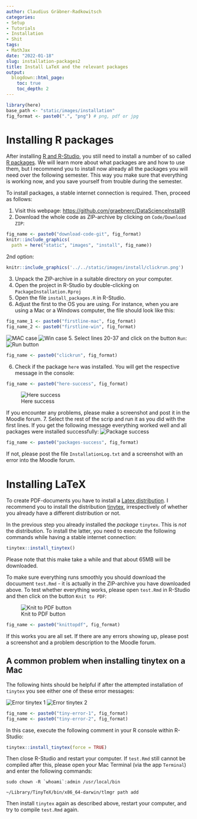 ```yaml
---
author: Claudius Gräbner-Radkowitsch
categories:
- Setup
- Tutorials
- Installation
- Shit
tags:
- MathJax
date: "2022-01-18"
slug: installation-packages2
title: Install LaTeX and the relevant packages
output:
  blogdown::html_page:
    toc: true
    toc_depth: 2
---
```


```r
library(here)
base_path <- "static/images/installation"
fig_format <- paste0(".", "png") # png, pdf or jpg
```

# Installing R packages

After installing [R and R-Studio](/tutorials/installation-guideline/), you 
still need to install a number of so called [R packages](https://r-pkgs.org/).
We will learn more about what packages are and how to use them, but I 
recommend you to install now already all the packages you will need over the
following semester. This way you make sure that everything is working now, 
and you save yourself from trouble during the semester.

To install packages, a stable internet connection is required. Then, proceed
as follows:

1. Visit this webpage:
[https://github.com/graebnerc/DataScienceInstallR](https://github.com/graebnerc/DataScienceInstallR)
2. Download the whole code as ZIP-archive by clicking on `Code/Download ZIP`:

```r
fig_name <- paste0("download-code-git", fig_format)
knitr::include_graphics(
  path = here("static", "images", "install", fig_name))
```

2nd option:
```r
knitr::include_graphics('../../static/images/install/clickrun.png')
```

3. Unpack the ZIP-archive in a suitable directory on your computer.
4. Open the project in R-Studio by double-clicking on 
`PackageInstallation.Rproj`
4. Open the file `install_packages.R` in R-Studio.
5. Adjust the first to the OS you are using.
For instance, when you are using a Mac or a Windows computer, the file
should look like this:
```r
fig_name_1 <- paste0("firstline-mac", fig_format)
fig_name_2 <- paste0("firstline-win", fig_format)
```
![MAC case](images/install/firstline-mac.png)
![Win case](images/install/firstline-win.png)
<!--
```r
knitr::include_graphics(
  path = here(base_path, "firstline_mac.png"))
knitr::include_graphics(
  path = here(base_path, "firstline_windows.png"))
```
-->
5. Select lines 20-37 and click on the button `Run`:
![Run button](images/install/clickrun.png)
```r
fig_name <- paste0("clickrun", fig_format)
```
<!--
```r
knitr::include_graphics(
  path = here(base_path, "click-run.png"))
```
-->

6. Check if the package `here` was installed. You will get the respective 
message in the console:
```r
fig_name <- paste0("here-success", fig_format)
```
![Here success](images/install/here-success.png)

<!--
```r
knitr::include_graphics(
  path = here(base_path, "success-message1.png"))
```
-->
If you encounter any problems, please 
make a screenshot and post it in the Moodle forum.
7. Select the rest of the scrip and run it as you did with the first lines.
If you get the following message everything worked well and all packages
were installed successfully:
![Package success](images/install/success-message2.png)
```r
fig_name <- paste0("packages-success", fig_format)
```
<!--
```r
knitr::include_graphics(
  path = here(base_path, "success-message2.png"))
```
-->
If not, please post the file `InstallationLog.txt` and a screenshot with an error into the Moodle forum.



# Installing LaTeX

To create PDF-documents you have to install a 
[Latex distribution](https://www.latex-project.org/).
I recommend you to install the distribution
[tinytex](https://yihui.org/tinytex/),
irrespectively of whether you already have a different distribution or not.

In the previous step you already installed the *package* `tinytex`.
This is *not* the distribution. To install the latter, you need to execute the
following commands while having a stable internet connection:

```r
tinytex::install_tinytex()
```

Please note that this make take a while and that about 65MB will be downloaded.

To make sure everything runs smoothly you should download the docuument 
`test.Rmd` - it is actually in the ZIP-archive you have downloaded above.
To test whether everything works, please open `test.Rmd` in R-Studio and then
click on the button `Knit to PDF`:

![Knit to PDF button](images/install/knittopdf.png)

```r
fig_name <- paste0("knittopdf", fig_format)
```

If this works you are all set. If there are any errors showing up, please
post a screenshot and a problem description to the Moodle forum.


## A common problem when installing tinytex on a Mac

The following hints should be helpful if after the attempted installation
of `tinytex` you see either one of these error messages:

![Error tinytex 1](images/install/tiny_error_1.png)
![Error tinytex 2](images/install/tiny_error_2.png)

```r
fig_name <- paste0("tiny-error-1", fig_format)
fig_name <- paste0("tiny-error-2", fig_format)
```

In this case, execute the following comment in your R console within
R-Studio:

```r
tinytex::install_tinytex(force = TRUE)
```

Then close R-Studio and restart your computer. If `test.Rmd` still cannot be
compiled after this, please open your Mac Terminal (via the app `Terminal`)
and enter the following commands:

```
sudo chown -R `whoami`:admin /usr/local/bin

~/Library/TinyTeX/bin/x86_64-darwin/tlmgr path add
```
Then install `tinytex` again as described above, restart your computer, and
try to compile `test.Rmd` again.
